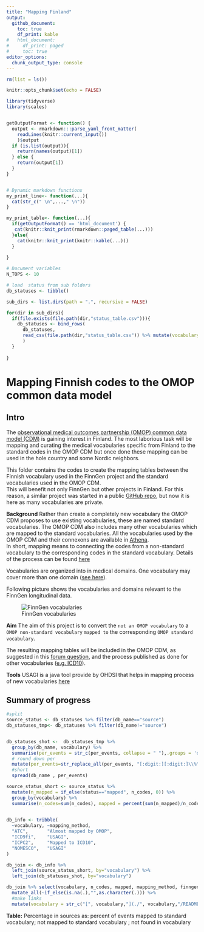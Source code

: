```yaml
---
title: "Mapping Finland"
output:
  github_document:
    toc: true
    df_print: kable
#   html_document:
#     df_print: paged
#     toc: true
editor_options: 
  chunk_output_type: console
---
```


```r
rm(list = ls())

knitr::opts_chunk$set(echo = FALSE)

library(tidyverse)
library(scales)


getOutputFormat <- function() {
  output <- rmarkdown:::parse_yaml_front_matter(
    readLines(knitr::current_input())
    )$output
  if (is.list(output)){
    return(names(output)[1])
  } else {
    return(output[1])
  }
}


# Dynamic markdown functions
my_print_line<- function(...){
  cat(str_c(" \n",...," \n"))
}

my_print_table<- function(...){
  if(getOutputFormat() == 'html_document') {
   cat(knitr::knit_print(rmarkdown::paged_table(...)))
  }else{
    cat(knitr::knit_print(knitr::kable(...)))
  }
  
}

# Document variables 
N_TOPS <- 10


```

```r
# load  status from sub folders
db_statuses <- tibble()

sub_dirs <- list.dirs(path = ".", recursive = FALSE)

for(dir in sub_dirs){
  if(file.exists(file.path(dir,"status_table.csv"))){
    db_statuses <- bind_rows(
      db_statuses, 
      read_csv(file.path(dir,"status_table.csv")) %>% mutate(vocabulary=str_sub(!!dir,3,100))
      )
  }
  
}

```
# Mapping Finnish codes to the OMOP common data model
## Intro
The [ observational medical outcomes partnership (OMOP) common data model (CDM)](https://www.ohdsi.org/) is gaining interest in Finland.
The most laborious task will be mapping and curating the medical vocabularies specific from Finland to the standard codes in the OMOP CDM but once done these mapping can be used in the hole country and some Nordic neighbors.

This folder contains the codes to create the mapping tables between the Finnish vocabulary used in the FinnGen project and the standard vocabularies used in the OMOP CDM.  
This will benefit not only FinnGen but other projects in Finland. For this reason, a similar project was started in a public [GitHub repo](https://github.com/javier-gracia-tabuenca-tuni/mapping_finland), but now it is here as many vocabularies are private.


**Background**
Rather than create a completely new vocabulary the OMOP CDM proposes to use existing vocabularies, these are named standard vocabularies. The OMOP CDM also includes many other vocabularies which are mapped to the standard vocabularies. All the vocabularies used by the OMOP CDM and their connexons are available in [Athena](http://athena.ohdsi.org/).    
In short, mapping means to connecting the codes from a non-standard vocabulary to the corresponding codes in the standard vocabulary. Details of the process can be found [here](https://www.ohdsi.org/web/wiki/doku.php?id=documentation:vocabulary:introduction)

Vocabularies are organized into in medical domains. One vocabulary may cover more than one domain  ([see here](https://www.ohdsi.org/web/wiki/doku.php?id=documentation:vocabulary:domains_and_vocabularies)).

Following picture shows the vocabularies and domains relevant to the FinnGen longitudinal data.

![FinnGen vocabularies](finngen_vocabularies.svg)

**Aim**
The aim of this project is to convert the `not an OMOP vocabulary` to a `OMOP non-standard vocabulary` `mapped to` the corresponding `OMOP standard vocabulary`.

The resulting mapping tables will be included in the OMOP CDM, as suggested in this [forum question](https://forums.ohdsi.org/t/creating-new-vocabularies/9929/2), and the process published as done for other vocabularies ([e.g. ICD10](https://www.ohdsi.org/web/wiki/doku.php?id=documentation:vocabulary:icd10)).

**Tools**
USAGI is a java tool provide by OHDSI that helps in mapping process of new vocabularies [here](https://github.com/OHDSI/Usagi)


## Summary of progress


```r
#split
source_status <- db_statuses %>% filter(db_name=="source")
db_statuses_tmp<- db_statuses %>% filter(db_name!="source")


db_statuses_shot <-  db_statuses_tmp %>% 
  group_by(db_name, vocabulary) %>% 
  summarise(per_events = str_c(per_events, collapse = " "),.groups = 'drop') %>% 
  # round down per
  mutate(per_events=str_replace_all(per_events, "[:digit:][:digit:]\\%", "%")) %>% 
  #short
  spread(db_name , per_events)

source_status_short <- source_status %>% 
  mutate(n_mapped = if_else(status=="mapped", n_codes, 0)) %>% 
  group_by(vocabulary) %>%
  summarise(n_codes=sum(n_codes), mapped = percent(sum(n_mapped)/n_codes), .groups = 'drop')

  
db_info <- tribble(
  ~vocabulary, ~mapping_method, 
  "ATC",       "Almost mapped by OMOP",
  "ICD9fi",    "USAGI",
  "ICPC2",     "Mapped to ICD10",
  "NOMESCO",   "USAGI"
)

db_join <- db_info %>% 
  left_join(source_status_short, by="vocabulary") %>% 
  left_join(db_statuses_shot, by="vocabulary")

db_join %>% select(vocabulary, n_codes, mapped, mapping_method, finngen, tays ) %>% 
  mutate_all(~if_else(is.na(.),"",as.character(.))) %>% 
  #make links 
  mutate(vocabulary = str_c("[", vocabulary,"](./", vocabulary,"/README.md)"))

```


**Table:** Percentage in sources as: percent of events mapped to standard vocabulary; not mapped to standard vocabulary ; not found in vocabulary 



[]()


